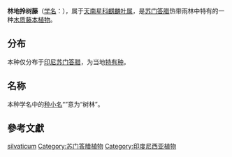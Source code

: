 {{Speciesbox
| status = NE
| status_system = IUCN3.1
| status_ref ={{r|IUCN}}
| taxon=Epipremnum silvaticum
| authority = [[Alderw.|Alderw.]], 1920
| synonyms_ref ={{r|theplantlist}}
| synonyms =
（无其它异名）
}}
'''林地拎树藤'''（[[学名|学名]]：''{{lang|la|Epipremnum silvaticum}}''），属于[[天南星科|天南星科]][[麒麟叶属|麒麟叶属]]，是[[苏门答腊|苏门答腊]]热带雨林中特有的一种[[木质|木质]][[藤本植物|藤本植物]]。

==分布==
本种仅分布于[[印尼|印尼]][[苏门答腊|苏门答腊]]，为当地[[特有种|特有种]]{{r|kew}}。

==名称==
本种学名中的[[种小名|种小名]]“''{{lang|la|silvaticum}}''”意为“树林”。

==參考文獻==
{{reflist|refs=
<ref name="theplantlist">[http://www.theplantlist.org/tpl1.1/record/kew-70513 ''Epipremnum silvaticum'' Alderw.]. In: ''The Plant List'' (2013). Version 1.1. Published on the Internet; http://www.theplantlist.org/ [2015-2-18]. </ref>
<ref name="IUCN">[[The_IUCN_Red_List_of_Threatened_Species|The IUCN Red List of Threatened Species]]. Version 2014.3. <[http://www.iucnredlist.org www.iucnredlist.org]>. Downloaded on 18 February 2015.</ref>
<ref name="kew">[http://apps.kew.org/wcsp/namedetail.do?name_id=70513 ''Epipremnum silvaticum'' Alderw.]. In: Govaerts, R. (2015). ''World Checklist of Araceae''. Facilitated by the Royal Botanic Gardens, Kew. Published on the Internet; http://apps.kew.org/wcsp/ Retrieved 2015-2-18.</ref>
}}

{{commonscat|Epipremnum silvaticum}}
{{wikispecies|Epipremnum silvaticum}}

{{taxonbar}}

{{天南星科小作品}}
[[Category:麒麟叶属|silvaticum]]
[[Category:苏门答腊植物|Category:苏门答腊植物]]
[[Category:印度尼西亚植物|Category:印度尼西亚植物]]